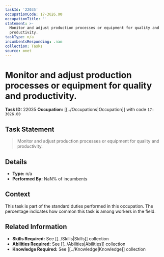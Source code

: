 ```yaml
---
taskId: '22035'
occupationCode: 17-3026.00
occupationTitle: ''
statement: >-
  Monitor and adjust production processes or equipment for quality and
  productivity.
taskType: n/a
incumbentsResponding: .nan
collection: Tasks
source: onet
---
```

# Monitor and adjust production processes or equipment for quality and productivity.

**Task ID:** 22035
**Occupation:** [[../Occupations|Occupation]] with code `17-3026.00`

## Task Statement

> Monitor and adjust production processes or equipment for quality and productivity.

## Details

- **Type:** n/a
- **Performed By:** NaN% of incumbents

## Context

This task is part of the standard duties performed in this occupation. The percentage indicates how common this task is among workers in the field.

## Related Information

- **Skills Required:** See [[../Skills|Skills]] collection
- **Abilities Required:** See [[../Abilities|Abilities]] collection
- **Knowledge Required:** See [[../Knowledge|Knowledge]] collection
